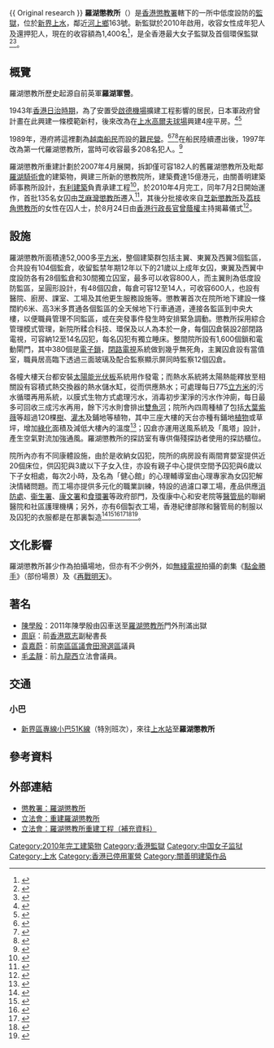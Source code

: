 {{ Original research }}
{{noteTA
|G1=Unit
}}
{{Infobox prison
| prison_name = 羅湖懲教所<br>{{lang|en|Lo Wu Correctional Institution}}
| image = [[File:HK_LoWuCorrectionalInstitution.JPG|250px]]
| caption = 羅湖懲教所
| location = {{HKG}}[[新界|新界]][[上水|上水]][[河上鄉路|河上鄉路]]163號
| coordinates = 
| status = 使用中
| classification = 中低
| capacity = 1,400人
| opened = 2010年
| closed =
| managed_by = [[香港懲教署|香港懲教署]]
| header =
| content =
}}
'''羅湖懲教所'''（{{lang-en|'''Lo Wu Correctional Institution'''}}）是[[香港|香港]][[懲教署|懲教署]]轄下的一所中低度設防的[[監獄|監獄]]，位於[[新界|新界]][[上水|上水]]，鄰近[[河上鄉|河上鄉]]163號。新監獄於2010年啟用，收容女性成年犯人及還押犯人，現在的收容額為1,400名<ref>{{cite news |language=zh-hk |url=http://www.news.gov.hk/tc/category/lawandorder/100824/html/100824tc08004.htm |title=羅湖懲教所揭幕 |publisher=香港政府新聞網 |date=2010-08-24 |accessdate=2010-08-30 }}{{dead link|date=2018年4月 |bot=InternetArchiveBot |fix-attempted=yes }}</ref>，是全香港最大女子監獄及首個環保監獄<ref>{{cite news |language=zh-hk |url=http://orientaldaily.on.cc/cnt/news/20100825/00176_098.html |title=探射燈：羅湖女監獄啟用隧道貫通各大樓 |publisher=東方日報 |date=2010年8月25日 |accessdate=2013-10-10 |archive-date=2020-05-04 |archive-url=https://web.archive.org/web/20200504162155/http://orientaldaily.on.cc/cnt/news/20100825/00176_098.html |dead-url=no }}</ref><ref>{{cite news |language=zh-hk |url=http://news.xinhuanet.com/2010-08/25/c_12483584.htm |title=香港最大女子監獄啟用 首設全天候地下通道 |publisher=新華網 |date=2010年8月25日 |accessdate=2013-10-10 |deadurl=yes |archiveurl=https://web.archive.org/web/20170305061922/http://news.xinhuanet.com/2010-08/25/c_12483584.htm |archivedate=2017年3月5日 }}</ref>。

==概覽==
羅湖懲教所歷史起源自前英軍'''羅湖軍營'''。

1943年[[香港日治時期|香港日治時期]]，為了安置受[[啟德機場|啟德機場]]擴建工程影響的居民，日本軍政府曾計畫在此興建一條模範新村，後來改為在[[粉嶺高爾夫球場|上水高爾夫球場]]興建4座平房。<ref>{{Cite book|title=城傳立新：香港城市規劃發展史（1841-2015）|last=何佩然|publisher=中華書局(香港)|year=2016}}</ref><ref>{{Cite book|title=香江冷月：日據時期前後的香港|last=鄭寶鴻|publisher=商務印書館|year=2020}}</ref>

1989年，港府將這裡劃為[[越南船民|越南船民]]而設的[[難民營|難民營]]。<ref>{{cite news |title=羅湖軍營改建越民中心擾原居民北區區會反對 |accessdate=2020-02-28 |work=明報 |date=1989-04-29}}</ref><ref>{{cite news |title=羅湖軍營闢作船民營三太平紳士強烈反對 |accessdate=2020-02-28 |work=文匯報 |date=1989-05-04}}</ref><ref>{{cite news |title=羅湖軍營改建船民營當局作系列保安承諾村付表勇強接受 |accessdate=2020-02-28 |work=文匯報 |date=1989-06-03}}</ref>在船民陸續遷出後，1997年改為第一代羅湖懲教所，當時可收容最多208名犯人。<ref>{{cite web |title=工務小組委員會討論文件（1997年11月12日） |url=https://www.legco.gov.hk/yr97-98/chinese/fc/pwsc/papers/pw131167.htm |website=立法會財務委員會 |publisher=香港特別行政區立法會 |accessdate=2020-02-28 |archive-date=2019-11-01 |archive-url=https://web.archive.org/web/20191101005850/https://www.legco.gov.hk/yr97-98/chinese/fc/pwsc/papers/pw131167.htm |dead-url=no }}</ref>

羅湖懲教所重建計劃於2007年4月展開，拆卸僅可容182人的舊羅湖懲教所及毗鄰[[羅湖騎術會|羅湖騎術會]]的建築物，興建三所新的懲教院所，建築費達15億港元，由關善明建築師事務所設計，[[有利建築|有利建築]]負責承建工程<ref>{{cite web |language=zh-hk |url=http://www.yaulee.com/tchi/businessDomain/yauleeConstru/curProject/curProssp320.htm |title=設計及重建羅湖懲教所 |publisher=''yaulee.com'' |accessdate=2010-08-30 |deadurl=yes |archiveurl=https://web.archive.org/web/20100213143746/http://www.yaulee.com/tchi/businessDomain/yauleeConstru/curProject/curProssp320.htm |archivedate=2010-02-13 }}</ref>，於2010年4月完工，同年7月2日開始運作，首批135名女囚由[[芝麻灣懲教所|芝麻灣懲教所]]遷入<ref>{{cite news |language=zh-hk |url=http://www.takungpao.com/hk/hkyw/1274408_big5.html |title=135女囚遷往羅湖懲教所 |publisher=''takungpao.com'' |date=2010-07-03 |accessdate=2010-08-30 }}{{dead link|date=2018年4月 |bot=InternetArchiveBot |fix-attempted=yes }}</ref>，其後分批接收來自[[芝新懲教所|芝新懲教所]]及[[荔枝角收押所|荔枝角懲教所]]的女性在囚人士，於8月24日由[[香港行政長官|香港行政長官]][[曾蔭權|曾蔭權]]主持揭幕儀式<ref>{{cite news |language=zh-hk |url=http://www.info.gov.hk/gia/general/201008/24/P201008240139.htm |title=行政長官為羅湖懲教所主持揭幕 |publisher=香港政府新聞處 |date=2010-08-24 |accessdate=2010-08-30 |archive-date=2010-08-28 |archive-url=https://web.archive.org/web/20100828230218/http://www.info.gov.hk/gia/general/201008/24/P201008240139.htm |dead-url=no }}</ref>。

==設施==
羅湖懲教所面積達52,000多[[平方米|平方米]]，整個建築群包括主翼、東翼及西翼3個監區，合共設有104個監倉，收留監禁年期12年以下的21歲以上成年女囚，東翼及西翼中度設防各有28個監倉和30間獨立囚室，最多可以收容800人，而主翼則為低度設防監區，呈圓形設計，有48個囚倉，每倉可容12至14人，可收容600人，也設有醫院、廚房、課室、工場及其他更生服務設施等。懲教署首次在院所地下建設一條闊約6米、高3米多貫通各個監區的全天候地下行車通道，連接各監區到中央大樓，以便職員管理不同監區，或在突發事件發生時安排緊急調動。懲教所採用綜合管理模式管理，新院所糅合科技、環保及以人為本於一身，每個囚倉裝設2部閉路電視，可容納12至14名囚犯，每名囚犯有獨立睡床。整間院所設有1,600個鎖和電動閘門，其中380個是[[鎖|電子鎖]]，[[閉路電視|閉路電視]]系統做到幾乎無死角，主翼囚倉設有當值室，職員居高臨下透過三面玻璃及配合監察顯示屏同時監察12個囚倉。

各幢大樓天台都安裝[[太阳能电池|太陽能光伏板]]系統用作發電；而熱水系統將太陽熱能釋放至相關設有容積式熱交換器的熱水儲水缸，從而供應熱水；可處理每日775[[立方米|立方米]]的污水循環再用系統，以膜式生物方式處理污水，消毒初步潔淨的污水作沖廁，每日最多可回收三成污水再用，餘下污水則會排出[[雙魚河|雙魚河]]；院所內四周種植了包括[[大葉紫薇|大葉紫薇]]等超過120棵[[樹|樹]]、[[灌木|灌木]]及鋪地等植物，其中三座大樓的天台亦種有鋪地[[植物|植物]]或草坪，增加[[綠化屋頂|綠化]]面積及減低大樓內的溫度<ref>{{cite news |language=zh-hk |url=http://www.info.gov.hk/gia/general/201006/17/P201006170146.htm |title=羅湖懲教所植樹綠化環境 |publisher=香港政府新聞處 |date=2010-06-17 |accessdate=2010-08-30 |archive-date=2020-05-04 |archive-url=https://web.archive.org/web/20200504162226/https://www.info.gov.hk/gia/general/201006/17/P201006170146.htm |dead-url=no }}</ref>；囚倉亦運用送風系統及「風塔」設計，產生空氣對流加強通風。羅湖懲教所的探訪室有專供傷殘探訪者使用的探訪櫃位。

院所內亦有不同康體設施，由於是收納女囚犯，院所的病房設有兩間育嬰室提供近20個床位，供囚犯與3歲以下子女入住，亦設有親子中心提供空間予囚犯與6歲以下子女相處，每次2小時，及名為「健心館」的心理輔導室由心理專家為女囚犯解決情緒問題。而工場亦提供多元化的職業訓練，特設的過濾口罩工場，產品供應[[香港消防處|消防處]]、[[衞生署_(香港)|衞生署]]、[[康樂及文化事務署|康文署]]和[[食物環境衞生署|食環署]]等政府部門，及復康中心和安老院等[[醫管局|醫管局]]的聯網醫院和社區護理機構；另外，亦有6個製衣工場，香港紀律部隊和醫管局的制服以及囚犯的衣服都是在那裏製造<ref>{{cite news |language=zh-hk |url=http://news.sina.com.hk/cgi-bin/nw/show.cgi/3/1/1/1831814/1.html |title=羅湖懲教所 首設地下道通全院 |publisher=''sina.com.hk'' |date=2010-08-25 |accessdate=2010-08-30 }}{{Dead link|date=2019年11月 |bot=InternetArchiveBot |fix-attempted=yes }}</ref><ref>{{cite news |language=zh-hk |url=http://orientaldaily.on.cc/cnt/news/20100517/00176_023.html |title=羅湖懲教所首個環保監獄 |publisher=''orientaldaily.on.cc'' |date=2010-05-17 |accessdate=2010-08-30 |archive-date=2020-05-04 |archive-url=https://web.archive.org/web/20200504162234/http://orientaldaily.on.cc/cnt/news/20100517/00176_023.html |dead-url=no }}</ref><ref>{{cite news |language=zh-hk |url=http://paper.wenweipo.com/2010/08/25/HK1008250045.htm |title=羅湖懲教所設親子室 予女囚敘天倫 |publisher=''wenweipo.com'' |date=2010-08-25 |accessdate=2010-08-30 |archive-url=https://web.archive.org/web/20100829141637/http://paper.wenweipo.com/2010/08/25/HK1008250045.htm |archive-date=2010-08-29 |dead-url=yes }}</ref><ref>{{cite news |language=zh-hk |url=http://www.hkcd.com.hk/content/2010-08/25/content_2582872.htm |title=耗15億元重建設3監區 羅湖懲教所4最集一身 |publisher=''hkcd.com.hk'' |date=2010-08-25 |accessdate=2010-08-30 }}{{dead link|date=2018年4月 |bot=InternetArchiveBot |fix-attempted=yes }}</ref><ref>{{cite news |language=zh-hk |url=http://www.hkdailynews.com.hk/news.php?id=118250 |title=羅湖懲教所重建完成 可容1400女囚犯 |publisher=''hkdailynews.com.hk'' |date=2010-08-25 |accessdate=2010-08-30 }}{{dead link|date=2018年4月 |bot=InternetArchiveBot |fix-attempted=yes }}</ref><ref>{{cite news |language=zh-hk |url=http://www1.hk.apple.nextmedia.com/template/apple/art_main.php?iss_id=20100825&sec_id=4104&art_id=14380692 |title=高科技羅湖懲教所投服務 |publisher=''apple.nextmedia.com'' |date=2010-08-25 |accessdate=2010-08-30}}</ref>。

== 文化影響 ==
羅湖懲教所甚少作為拍攝場地，但亦有不少例外，如[[無綫電視|無綫電視]]拍攝的劇集《[[點金勝手|點金勝手]]》（部份場景）及《[[再戰明天|再戰明天]]》。

==著名==
*[[陳學殷|陳學殷]]：2011年陳學殷由囚車送至[[羅湖懲教所|羅湖懲教所]]門外刑滿出獄
*[[周庭|周庭]]：前[[香港眾志|香港眾志]]副秘書長
*[[袁嘉蔚|袁嘉蔚]]：前[[南區區議會|南區區議會]][[田灣_(選區)|田灣選區]]議員
*[[毛孟靜|毛孟靜]]：前[[九龍西|九龍西]]立法會議員。

==交通==
===小巴===
* [[新界區專線小巴51K線|新界區專線小巴51K線]]（特別班次），來往[[上水站_(香港)|上水站]]至'''羅湖懲教所'''

==參考資料==
{{Reflist}}

==外部連結==
* [http://www.csd.gov.hk/tc_chi/facility/facility_ind/ins_nt_lwci.html 懲教署：羅湖懲教所] {{Wayback|url=http://www.csd.gov.hk/tc_chi/facility/facility_ind/ins_nt_lwci.html |date=20210423063813 }}
* [http://www.legco.gov.hk/yr05-06/chinese/panels/se/papers/se0404cb2-1565-03c.pdf 立法會：重建羅湖懲教所] {{Wayback|url=http://www.legco.gov.hk/yr05-06/chinese/panels/se/papers/se0404cb2-1565-03c.pdf |date=20200928191327 }}
* [http://www.legco.gov.hk/yr05-06/chinese/fc/pwsc/papers/pi06-05c.pdf 立法會：羅湖懲教所重建工程（補充資料）] {{Wayback|url=http://www.legco.gov.hk/yr05-06/chinese/fc/pwsc/papers/pi06-05c.pdf |date=20200504162309 }}

{{香港懲教設施}}
{{中国女子监狱}}
{{Authority Control}}
[[Category:2010年完工建築物|Category:2010年完工建築物]]
[[Category:香港監獄|Category:香港監獄]]
[[Category:中国女子监狱|Category:中国女子监狱]]
[[Category:上水|Category:上水]]
[[Category:香港已停用軍營|Category:香港已停用軍營]]
[[Category:關善明建築作品|Category:關善明建築作品]]